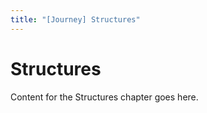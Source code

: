 ```yaml
---
title: "[Journey] Structures"
---
```


# Structures

Content for the Structures chapter goes here.

<script async src="https://talk.hyvor.com/embed/embed.js" type="module"></script>
<hyvor-talk-comments
	website-id="13014"
	page-id="ch05-structures"
></hyvor-talk-comments>
